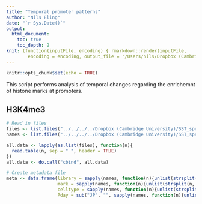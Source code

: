 ```yaml
---
title: "Temporal promoter patterns"
author: "Nils Eling"
date: "`r Sys.Date()`"
output: 
  html_document:
    toc: true
    toc_depth: 2
knit: (function(inputFile, encoding) { rmarkdown::render(inputFile, 
        encoding = encoding, output_file = '/Users/nils/Dropbox (Cambridge University)/SST_spermatocytes/Analysis/CnR/Temporal_promoter_patterns.html') })
---
```


```r
knitr::opts_chunk$set(echo = TRUE)
```

This script performs analysis of temporal changes regarding the enrichemnt of histone marks at promoters.

## H3K4me3

```r
# Read in files
files <- list.files("../../../../Dropbox (Cambridge University)/SST_spermatocytes/Analysis/CnR/promoters/H3K4me3/", full.names = TRUE)
names <- list.files("../../../../Dropbox (Cambridge University)/SST_spermatocytes/Analysis/CnR/promoters/H3K4me3/", full.names = FALSE)

all.data <- lapply(as.list(files), function(n){
  read.table(n, sep = " ", header = TRUE)
})
all.data <- do.call("cbind", all.data)

# Create metadata file
meta <- data.frame(library = sapply(names, function(n){unlist(strsplit(n, "_"))[1]}),
                   mark = sapply(names, function(n){unlist(strsplit(n, "_"))[2]}),
                   celltype = sapply(names, function(n){unlist(strsplit(n, "_"))[3]}),
                   Pday = sub("JP", "", sapply(names, function(n){unlist(strsplit(n, "_"))[6]})))

```